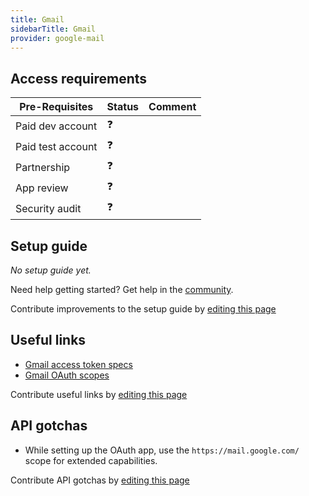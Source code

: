 ```yaml
---
title: Gmail
sidebarTitle: Gmail
provider: google-mail
---
```




<Overview />
<PreBuiltTooling provider={providers[pageMetadata.provider]} />
<PreBuiltUseCases />

## Access requirements
| Pre-Requisites | Status | Comment|
| - | - | - |
| Paid dev account | ❓ |  |
| Paid test account | ❓ |  |
| Partnership | ❓ | |
| App review | ❓ |  |
| Security audit | ❓ | |


## Setup guide

_No setup guide yet._

<Tip>Need help getting started? Get help in the [community](https://nango.dev/slack).</Tip>

<Note>Contribute improvements to the setup guide by [editing this page](https://github.com/nangohq/nango/tree/master/docs-v2/integrations/all/google-mail.mdx)</Note>


## Useful links

-   [Gmail access token specs](https://cloud.google.com/iam/docs/reference/sts/rest/v1/TopLevel/token#response-body)
-   [Gmail OAuth scopes](https://developers.google.com/identity/protocols/oauth2/scopes#gmail)

<Note>Contribute useful links by [editing this page](https://github.com/nangohq/nango/tree/master/docs-v2/integrations/all/google-mail.mdx)</Note>

## API gotchas

-   While setting up the OAuth app, use the `https://mail.google.com/` scope for extended capabilities.

<Note>Contribute API gotchas by [editing this page](https://github.com/nangohq/nango/tree/master/docs-v2/integrations/all/google-mail.mdx)</Note>
